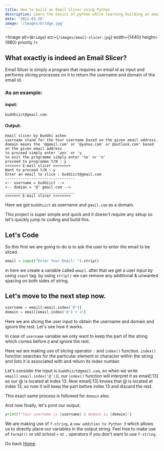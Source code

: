 ```yaml
---
title: How to build an Email Slicer using Python
description: Learn the basics of python while learning building an email slicer. Email Slicer is simply a program that requires an email id as input and performs slicing processes on it to return the username and domain of the email id.
date: '2021-03-20'
image: '/images/bridge.jpg'
---
```


<Image
  alt={`Bridge`}
  src={`/images/email-slicer.jpg`}
  width={1440}
  height={960}
  priority
/>

## What exactly is indeed an Email Slicer?

Email Slicer is simply a program that requires an email id as input and performs slicing processes on it to return the username and domain of the email id.

### As an example:
#### input: 

```shell
buddhiict@gmail.com
```

#### Output:
```shell
Email slicer by Buddhi ashen
username stand for the Your username based on the given email address.
domain means the '@gmail.com' or '@yahoo.com' or @outlook.com' based on the given email address .
to proceed simply enter 'yes' or 'y
to exit the programme simply enter 'no' or 'n'
proceed to programme Y/N : y
<<<<<<< E-mail slicer >>>>>>>>
Want to proceed Y/N : y
Enter an email to slice : buddiict@gmail.com
--------------------------------
<-- username = buddiict -->
<-- domian = '@' gmail.com -->
________________________________
<<<<<<< E-mail slicer >>>>>>>>
```

Here we got ```buddhiict``` as username and ```gmail.com``` as a domain.

This project is super simple and quick and it doesn't require any setup so let's quickly jump to coding and build this.

## Let's Code
So this first we are going to do is to ask the user to enter the email to be sliced.

```python
email = input("Enter Your Email: ").strip()
```
in here we create a variable called ```email```. after that we get a user input by using ```input``` tag. by using ```strip()``` we can remove any additional & unwanted spacing on both sides of string.

## Let's move to the next step now.

```python
username = email[:email.index('@')]
domain = email[email.index('@') + 1:]
```
Here we are slicing the user input to obtain the username and domain and ignore the rest.
Let's see how it works.

In case of ```username``` variable we only want to keep the part of the string which comes before ```@``` and ignore the rest.

Here we are making use of slicing operator ```:``` and ```index()``` function. ```index()``` function searches for the particular element or character within the string and lists it is associated with and return its index number.

Let's consider the input is ```buddhiict@gmail.com```, so when we write ```email[:email.index('@')]```i, our ```index()``` function will interpret it as email[:13] as our @ is located at index 13. Now email[:13] knows that @ is located at index 13, so now it will keep the part before index 13 and discard the rest.

This exact same process is followed for ```domain``` also.


And now finally, let's print our output.

```python
print(f"Your username is {username} & domain is {domain}")
```
We are making use of ```f-string```, a ```new addition to Python 3``` which allows us to directly place our variables in the output string. Feel free to make use of ```format()``` or old school ```+``` or ```,``` operators if you don't want to use ```f-string```.

Go back [Home](/).
